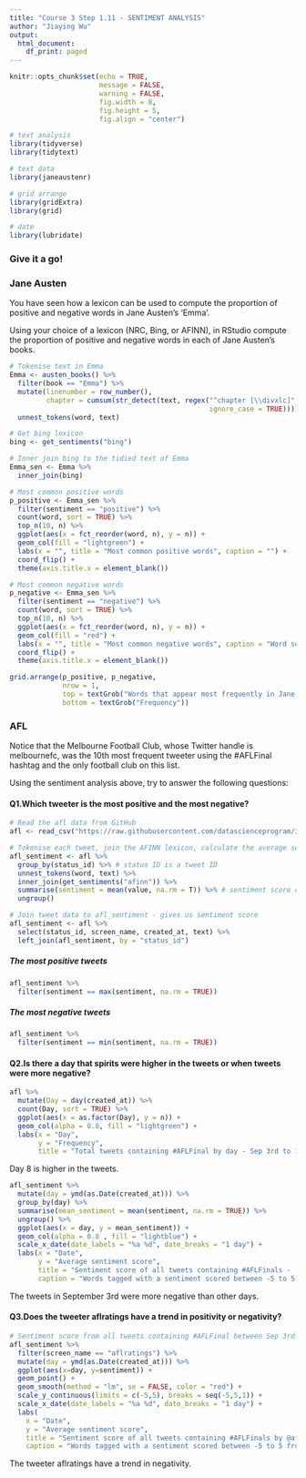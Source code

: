 ```yaml
---
title: "Course 3 Step 1.11 - SENTIMENT ANALYSIS"
author: "Jiaying Wu"
output:
  html_document:
    df_print: paged
---
```


```r
knitr::opts_chunk$set(echo = TRUE,
                      message = FALSE,
                      warning = FALSE,
                      fig.width = 8,
                      fig.height = 5,
                      fig.align = "center")
```

```r
# text analysis
library(tidyverse)
library(tidytext)

# text data
library(janeaustenr)

# grid arrange
library(gridExtra)
library(grid)

# date
library(lubridate)
```

### Give it a go!

### Jane Austen

You have seen how a lexicon can be used to compute the proportion of positive and negative words in Jane Austen’s ‘Emma’.

Using your choice of a lexicon (NRC, Bing, or AFINN), in RStudio compute the proportion of positive and negative words in each of Jane Austen’s books.

```r
# Tokenise text in Emma
Emma <- austen_books() %>%
  filter(book == "Emma") %>%
  mutate(linenumber = row_number(),
         chapter = cumsum(str_detect(text, regex("^chapter [\\divxlc]", 
                                                 ignore_case = TRUE)))) %>%
  unnest_tokens(word, text)
```

```r
# Get bing lexicon
bing <- get_sentiments("bing")

# Inner join bing to the tidied text of Emma
Emma_sen <- Emma %>%
  inner_join(bing)
```

```r
# Most common positive words
p_positive <- Emma_sen %>%
  filter(sentiment == "positive") %>%
  count(word, sort = TRUE) %>%
  top_n(10, n) %>%
  ggplot(aes(x = fct_reorder(word, n), y = n)) + 
  geom_col(fill = "lightgreen") +
  labs(x = "", title = "Most common positive words", caption = "") +
  coord_flip() +
  theme(axis.title.x = element_blank())  

# Most common negative words
p_negative <- Emma_sen %>%
  filter(sentiment == "negative") %>%
  count(word, sort = TRUE) %>%
  top_n(10, n) %>%
  ggplot(aes(x = fct_reorder(word, n), y = n)) + 
  geom_col(fill = "red") +
  labs(x = "", title = "Most common negative words", caption = "Word sentiment based on Bing Lexicon") +
  coord_flip() +
  theme(axis.title.x = element_blank())  

grid.arrange(p_positive, p_negative, 
             nrow = 1, 
             top = textGrob("Words that appear most frequently in Jane Austen's book Emma"),
             bottom = textGrob("Frequency"))
```


### AFL

Notice that the Melbourne Football Club, whose Twitter handle is melbournefc, was the 10th most frequent tweeter using the #AFLFinal hashtag and the only football club on this list.

Using the sentiment analysis above, try to answer the following questions:

#### Q1.Which tweeter is the most positive and the most negative?

```r
# Read the afl data from GitHub
afl <- read_csv("https://raw.githubusercontent.com/datascienceprogram/ids_course_data/master/afl.csv")

# Tokenise each tweet, join the AFINN lexicon, calculate the average sentiment score by status ID (tweet)
afl_sentiment <- afl %>% 
  group_by(status_id) %>% # status ID is a tweet ID
  unnest_tokens(word, text) %>%
  inner_join(get_sentiments("afinn")) %>%
  summarise(sentiment = mean(value, na.rm = T)) %>% # sentiment score of each word in a tweet is averaged
  ungroup()

# Join tweet data to afl_sentiment - gives us sentiment score 
afl_sentiment <- afl %>% 
  select(status_id, screen_name, created_at, text) %>% 
  left_join(afl_sentiment, by = "status_id")
```

##### The most positive tweets

```r
afl_sentiment %>%
  filter(sentiment == max(sentiment, na.rm = TRUE))
```

##### The most negative tweets

```r
afl_sentiment %>%
  filter(sentiment == min(sentiment, na.rm = TRUE))
```


#### Q2.Is there a day that spirits were higher in the tweets or when tweets were more negative?

```r
afl %>%
  mutate(Day = day(created_at)) %>%
  count(Day, sort = TRUE) %>%
  ggplot(aes(x = as.factor(Day), y = n)) +
  geom_col(alpha = 0.8, fill = "lightgreen") +
  labs(x = "Day",
       y = "Frequency",
       title = "Total tweets containing #AFLFinal by day - Sep 3rd to 13th, 2019")
```

Day 8 is higher in the tweets.

```r
afl_sentiment %>% 
  mutate(day = ymd(as.Date(created_at))) %>% 
  group_by(day) %>%
  summarise(mean_sentiment = mean(sentiment, na.rm = TRUE)) %>%
  ungroup() %>%
  ggplot(aes(x = day, y = mean_sentiment)) + 
  geom_col(alpha = 0.8 , fill = "lightblue") + 
  scale_x_date(date_labels = "%a %d", date_breaks = "1 day") +
  labs(x = "Date",
       y = "Average sentiment score",
       title = "Sentiment score of all tweets containing #AFLFinals -  Sep 3rd to 13th, 2019",
       caption = "Words tagged with a sentiment scored between -5 to 5 from the AFINN lexicon")
```

The tweets in September 3rd were more negative than other days.


#### Q3.Does the tweeter aflratings have a trend in positivity or negativity?

```r
# Sentiment score from all tweets containing #AFLFinal between Sep 3rd to 13th by @aflratings
afl_sentiment %>% 
  filter(screen_name == "aflratings") %>% 
  mutate(day = ymd(as.Date(created_at))) %>%
  ggplot(aes(x=day, y=sentiment)) + 
  geom_point() + 
  geom_smooth(method = "lm", se = FALSE, color = "red") +
  scale_y_continuous(limits = c(-5,5), breaks = seq(-5,5,1)) +
  scale_x_date(date_labels = "%a %d", date_breaks = "1 day") +
  labs(
    x = "Date",
    y = "Average sentiment score",
    title = "Sentiment score of all tweets containing #AFLFinals by @aflratings -  Sep 3rd to 13th, 2019",
    caption = "Words tagged with a sentiment scored between -5 to 5 from the AFINN lexicon")

```

The tweeter aflratings have a trend in negativity.

